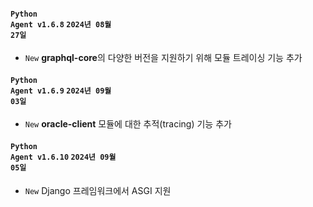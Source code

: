 #### <code class='changelog-service'>Python Agent v1.6.8</code> <code class='changelog-date'>2024년 08월 27일</code>

- <code class="New" type="1">New</code> <strong>graphql-core</strong>의 다양한 버전을 지원하기 위해 모듈 트레이싱 기능 추가

#### <code class='changelog-service'>Python Agent v1.6.9</code> <code class='changelog-date'>2024년 09월 03일</code>

- <code class="New" type="1">New</code> <strong>oracle-client</strong> 모듈에 대한 추적(tracing) 기능 추가

#### <code class='changelog-service'>Python Agent v1.6.10</code> <code class='changelog-date'>2024년 09월 05일</code>

- <code class="New" type="1">New</code> Django 프레임워크에서 ASGI 지원

